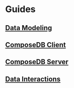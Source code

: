 # Guides

## [Data Modeling](./data-modeling/data-modeling.mdx)

## [ComposeDB Client](./composedb-client/composedb-client.mdx)

## [ComposeDB Server](./composedb-server/composedb-server.mdx)

## [Data Interactions](./data-interactions/data-interactions.mdx)
